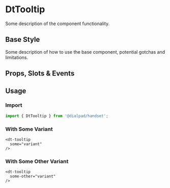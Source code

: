 
# DtTooltip

<Subtitle>
  Some description of the component functionality.
</Subtitle>

## Base Style

Some description of how to use the base component, potential gotchas and limitations.

<Canvas>
  <Story id="elements-tooltip--default" />
</Canvas>

## Props, Slots & Events

<ArgsTable of={DtTooltip} />

## Usage

### Import

```jsx
import { DtTooltip } from '@dialpad/handset';
```

### With Some Variant

```vue
<dt-tooltip
  some="variant"
/>
```

### With Some Other Variant

```vue
<dt-tooltip
  some-other="variant"
/>
```
